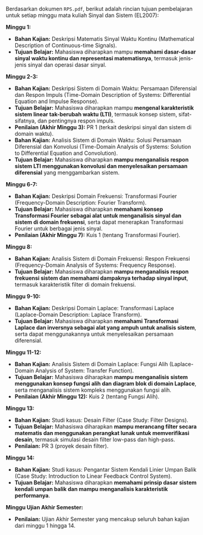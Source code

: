 Berdasarkan dokumen `RPS.pdf`, berikut adalah rincian tujuan pembelajaran untuk setiap minggu mata kuliah Sinyal dan Sistem (EL2007):

**Minggu 1:**

- **Bahan Kajian:** Deskripsi Matematis Sinyal Waktu Kontinu (Mathematical Description of Continuous-time Signals).
- **Tujuan Belajar:** Mahasiswa diharapkan mampu **memahami dasar-dasar sinyal waktu kontinu dan representasi matematisnya**, termasuk jenis-jenis sinyal dan operasi dasar sinyal.

**Minggu 2-3:**

- **Bahan Kajian:** Deskripsi Sistem di Domain Waktu: Persamaan Diferensial dan Respon Impuls (Time-Domain Description of Systems: Differential Equation and Impulse Response).
- **Tujuan Belajar:** Mahasiswa diharapkan mampu **mengenal karakteristik sistem linear tak-berubah waktu (LTI)**, termasuk konsep sistem, sifat-sifatnya, dan pentingnya respon impuls.
- **Penilaian (Akhir Minggu 3):** PR 1 (terkait deskripsi sinyal dan sistem di domain waktu).
- **Bahan Kajian:** Analisis Sistem di Domain Waktu: Solusi Persamaan Diferensial dan Konvolusi (Time-Domain Analysis of Systems: Solution to Differential Equation and Convolution).
- **Tujuan Belajar:** Mahasiswa diharapkan **mampu menganalisis respon sistem LTI menggunakan konvolusi dan menyelesaikan persamaan diferensial** yang menggambarkan sistem.

**Minggu 6-7:**

- **Bahan Kajian:** Deskripsi Domain Frekuensi: Transformasi Fourier (Frequency-Domain Description: Fourier Transform).
- **Tujuan Belajar:** Mahasiswa diharapkan **memahami konsep Transformasi Fourier sebagai alat untuk menganalisis sinyal dan sistem di domain frekuensi**, serta dapat menerapkan Transformasi Fourier untuk berbagai jenis sinyal.
- **Penilaian (Akhir Minggu 7):** Kuis 1 (tentang Transformasi Fourier).

**Minggu 8:**

- **Bahan Kajian:** Analisis Sistem di Domain Frekuensi: Respon Frekuensi (Frequency-Domain Analysis of Systems: Frequency Response).
- **Tujuan Belajar:** Mahasiswa diharapkan **mampu menganalisis respon frekuensi sistem dan memahami dampaknya terhadap sinyal input**, termasuk karakteristik filter di domain frekuensi.

**Minggu 9-10:**

- **Bahan Kajian:** Deskripsi Domain Laplace: Transformasi Laplace (Laplace-Domain Description: Laplace Transform).
- **Tujuan Belajar:** Mahasiswa diharapkan **memahami Transformasi Laplace dan inversnya sebagai alat yang ampuh untuk analisis sistem**, serta dapat menggunakannya untuk menyelesaikan persamaan diferensial.

**Minggu 11-12:**

- **Bahan Kajian:** Analisis Sistem di Domain Laplace: Fungsi Alih (Laplace-Domain Analysis of System: Transfer Function).
- **Tujuan Belajar:** Mahasiswa diharapkan **mampu menganalisis sistem menggunakan konsep fungsi alih dan diagram blok di domain Laplace**, serta menganalisis sistem kompleks menggunakan fungsi alih.
- **Penilaian (Akhir Minggu 12):** Kuis 2 (tentang Fungsi Alih).

**Minggu 13:**

- **Bahan Kajian:** Studi kasus: Desain Filter (Case Study: Filter Designs).
- **Tujuan Belajar:** Mahasiswa diharapkan **mampu merancang filter secara matematis dan menggunakan perangkat lunak untuk memverifikasi desain**, termasuk simulasi desain filter low-pass dan high-pass.
- **Penilaian:** PR 3 (proyek desain filter).

**Minggu 14:**

- **Bahan Kajian:** Studi kasus: Pengantar Sistem Kendali Linier Umpan Balik (Case Study: Introduction to Linear Feedback Control System).
- **Tujuan Belajar:** Mahasiswa diharapkan **memahami prinsip dasar sistem kendali umpan balik dan mampu menganalisis karakteristik performanya**.

**Minggu Ujian Akhir Semester:**

- **Penilaian:** Ujian Akhir Semester yang mencakup seluruh bahan kajian dari minggu 1 hingga 14.